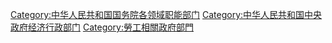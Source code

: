 [[Category:中华人民共和国国务院各领域职能部门|Category:中华人民共和国国务院各领域职能部门]]
[[Category:中华人民共和国中央政府经济行政部门|Category:中华人民共和国中央政府经济行政部门]]
[[Category:勞工相關政府部門|Category:勞工相關政府部門]]
